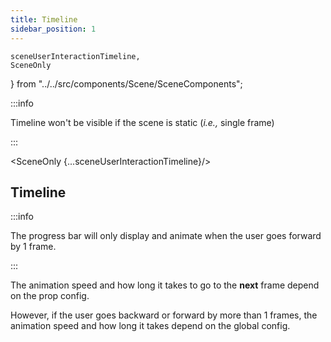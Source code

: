 ```yaml
---
title: Timeline
sidebar_position: 1
---
```


    sceneUserInteractionTimeline,
    SceneOnly
} from "../../src/components/Scene/SceneComponents";

:::info

Timeline won't be visible if the scene is static (*i.e.,* single frame)

:::

<SceneOnly {...sceneUserInteractionTimeline}/>

## Timeline

:::info

The progress bar will only display and animate when the user goes forward by 1 frame.

:::


The animation speed and how long it takes to go to the **next** frame depend on the prop config.

However, if the user goes backward or forward by more than 1 frames, the animation speed and how long it takes depend on the global config.

